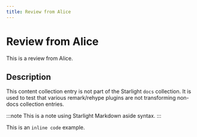 ```yaml
---
title: Review from Alice
---
```


# Review from Alice

This is a review from Alice.

## Description

This content collection entry is not part of the Starlight `docs` collection.
It is used to test that various remark/rehype plugins are not transforming non-docs collection entries.

:::note
This is a note using Starlight Markdown aside syntax.
:::

This is an `inline code` example.
